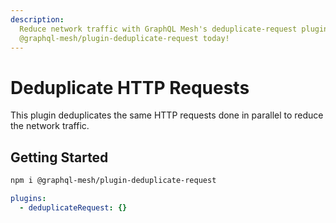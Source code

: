 ```yaml
---
description:
  Reduce network traffic with GraphQL Mesh's deduplicate-request plugin. Install and configure
  @graphql-mesh/plugin-deduplicate-request today!
---
```


# Deduplicate HTTP Requests

This plugin deduplicates the same HTTP requests done in parallel to reduce the network traffic.

## Getting Started

```sh npm2yarn
npm i @graphql-mesh/plugin-deduplicate-request
```

```yaml filename=".meshrc.yaml"
plugins:
  - deduplicateRequest: {}
```
